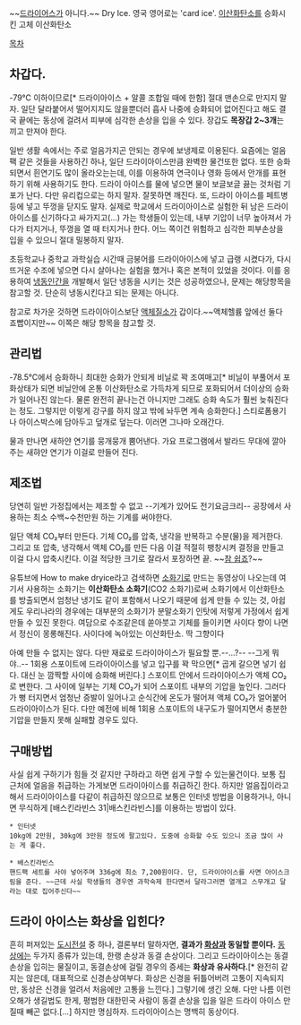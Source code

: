 ~~[[드라이어스]]가 아니다.~~
Dry Ice. 영국 영어로는 'card ice'. [[이산화탄소]]를 승화시킨 고체 이산화탄소

[[목차]]

== 차갑다.  ==
-79℃ 이하이므로[* 드라이아이스 + 알콜 조합일 때에 한함] 절대 맨손으로 만지지 말자. 일단 달라붙어서 떨어지지도 않을뿐더러 흡사 나중에 승화되어 없어진다고 해도 결국 끝에는 동상에 걸려서 피부에 심각한 손상을 입을 수 있다. 장갑도 '''목장갑 2~3개'''는 끼고 만져야 한다. 

일반 생활 속에서는 주로 얼음가지곤 안되는 경우에  보냉제로 이용된다. 요즘에는 얼음팩 같은 것들을 사용하긴 하나, 일단 드라이아이스만큼 완벽한 물건또한 없다. 또한 승화되면서 흰연기도 많이 올라오는는데, 이를 이용하여 연극이나 영화 등에서 안개를 표현하기 위해 사용하기도 한다. 드라이 아이스를 물에 넣으면 물이 보글보글 끓는 것처럼 기포가 난다. 다만 유리컵으로는 하지 말자. 잘못하면 깨진다. 또, 드라이 아이스를 페트병등에 넣고 뚜껑을 닫지도 말자. 실제로 학교에서 드라이아이스로 실험한 뒤 남은 드라이아이스를 신기하다고 싸가지고(...) 가는 학생들이 있는데, 내부 기압이 너무 높아져서 가다가 터지거나, 뚜껑을 열 때 터지거나 한다. 어느 쪽이건 위험하고 심각한 피부손상을 입을 수 있으니 절대 밀봉하지 말자.

초등학교나 중학교 과학실습 시간때 금붕어를 드라이아이스에 넣고 급랭 시켰다가, 다시 뜨거운 수조에 넣으면 다시 살아나는 실험을 했거나 혹은 본적이 있었을 것이다. 이를 응용하여 [[냉동인간]]을 개발해서 일단 냉동을 시키는 것은 성공하였으나, 문제는 해당항목을 참고할 것. 단순히 냉동시킨다고 되는 문제는 아니다.

참고로 차가운 것하면 드라이아이스보단 [[액체질소]]가 갑이다.~~액체헬륨 앞에선 둘다 죠빱이지만~~ 이쪽은 해당 항목을 참고할 것.

== 관리법 ==
-78.5℃에서 승화하니 최대한 승화가 안되게 비닐로 꽉 조여매고[* 비닐이 부풀어서 포화상태가 되면 비닐안에 온통 이산화탄소로 가득차게 되므로 포화되어서 더이상의 승화가 일어나진 않는다. 물론 완전히 끝나는건 아니지만 그래도 승화 속도가 훨씬 늦춰진다는 정도. 그렇지만 이렇게 강구를 하지 않고 밖에 놔두면 계속 승화한다.] 스티로폼용기나 아이스박스에 담아두고 덮개로 덮는다. 이러면 그나마 오래간다.

물과 만나면 새하얀 연기를 뭉개뭉개 뿜어낸다. 가요 프로그램에서 발라드 무대에 깔아주는 새햐얀 연기가 이걸로 만들어 진다.
 
== 제조법 ==
당연히 일반 가정집에서는 제조할 수 없고 --기계가 있어도 전기요금크리-- 공장에서 사용하는 최소 수백~수천만원 하는 기계를 써야한다.

일단 액체 CO₂부터 만든다. 기체 CO₂를 압축, 냉각을 반복하고 수분(물)을 제거한다. 그리고 또 압축, 냉각해서 액체 CO₂를 만든 다음 이걸 적절히 팽창시켜 결정을 만들고 이걸 다시 압축시킨다. 이걸 적당한 크기로 잘라서 포장하면 끝. ~~[[참 쉽죠]]?~~

유튜브에 How to make dryice라고 검색하면 [[소화기]]로 만드는 동영상이 나오는데 여기서 사용하는 소화기는 '''이산화탄소 소화기'''(CO2 소화기)로써 소화기에서 이산화탄소를 방출되면서 엄청난 냉기도 같이 포함해서 나오기 때문에 쉽게 만들 수 있는 것, 아쉽게도 우리나라의 경우에는 대부분의 소화기가 분말소화기 인탓에 저렇게 가정에서 쉽게 만들 수 있진 못한다.
여담으로 수조같은데 쏟아붓고 기체를 들이키면 사이다 향이 나면서 정신이 몽롱해진다. 사이다에 녹아있는 이산화탄소. 딱 그향이다

아예 만들 수 없지는 않다. 다만 재료로 드라이아이스가 필요할 뿐.--...?-- --그게 뭐야..-- 1회용 스포이트에 드라이아이스를 넣고 입구를 꽉 막으면[* 곱게 갈으면 넣기 쉽다. 대신 눈 깜짝할 사이에 승화해 버린다.] 스포이트 안에서 드라이아이스가 액체 CO₂로 변한다. 그 사이에 일부는 기체 CO₂가 되어 스포이트 내부의 기압을 높인다. 그러다가 뻥 터지면서 엄청난 증발이 일어나고 순식간에 온도가 떨어져 액체 CO₂가 얼어붙어 드라이아이스가 된다. 다만 예전에 비해 1회용 스포이트의 내구도가 떨어지면서 충분한 기압을 만들지 못해 실패할 경우도 있다.
== 구매방법 == 
사실 쉽게 구하기가 힘들 것 같지만 구하라고 하면 쉽게 구할 수 있는물건이다. 보통 집 근처에 얼음을 취급하는 가게보면 드라이아이스를 취급하긴 한다. 하지만 얼음집이라고 해서 드라이아이스를 다같이 취급하진 않으므로 보통은 인터넷 방법을 이용하거나, 아니면 무식하게 [배스킨라빈스 31|배스킨라빈스]를 이용하는 방법이 있다.

 * 인터넷
 10kg에 2만원, 30kg에 3만원 정도에 팔고있다. 도중에 승화할 수도 있으니 조금 많이 사는 게 좋다. 

 * 배스킨라빈스
 핸드팩 세트를 사야 넣어주며 336g에 최소 7,200원이다. 단, 드라이아이스를 사면 아이스크림을 준다. ~~근데 사실 학생들의 경우엔 과학숙제 한다면서 달라그러면 열개고 스무개고 달라는 대로 집어주신다~~

== 드라이 아이스는 화상을 입힌다? ==
흔히 퍼져있는 [[도시전설]] 중 하나, 결론부터 말하자면, '''결과가 [[화상]]과 동일할 뿐이다.''' [[동상]]에는 두가지 종류가 있는데, 한랭 손상과 동결 손상이다. 그리고 드라이아이스는 동결손상을 입히는 물질이고, 동결손상에 걸릴 경우의 증세는 '''화상과 유사하다.'''[* 완전히 같지는 않은데, 대표적으로 신경손상여부다. 화상은 신경을 뒤틀어버려 고통이 지속되지만, 동상은 신경을 얼려서 처음에만 고통을 느낀다.] 그렇기에 생긴 오해.
다만 나름 이런 오해가 생길법도 한게, 평범한 대한민국 사람이 동결 손상을 입을 일은 드라이 아이스 만질때 빼곤 없다.[...] 하지만 명심하자. 드라이아이스는 명백히 동상이다.


